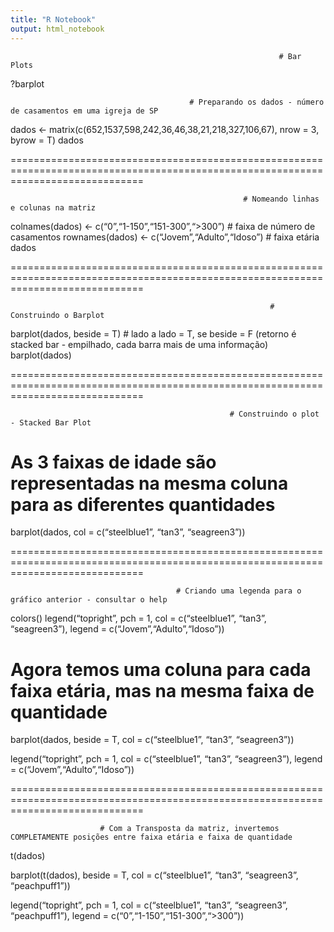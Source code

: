 ---
title: "R Notebook"
output: html_notebook
---

                            
                                                                           
                                                                # Bar Plots


?barplot

                                            # Preparando os dados - número de casamentos em uma igreja de SP

dados <- matrix(c(652,1537,598,242,36,46,38,21,218,327,106,67), nrow = 3, byrow = T)
dados

===================================================================================================================================

                                                        # Nomeando linhas e colunas na matriz


colnames(dados) <- c("0","1-150","151-300",">300") # faixa de número de casamentos
rownames(dados) <- c("Jovem","Adulto","Idoso")     # faixa etária
dados

===================================================================================================================================


                                                              # Construindo o Barplot


barplot(dados, beside = T) # lado a lado = T, se beside = F (retorno é stacked bar - empilhado, cada barra mais de uma informação)
barplot(dados)


=================================================================================================================================== 
                                                      
                                                     # Construindo o plot - Stacked Bar Plot



# As 3 faixas de idade são representadas na mesma coluna para as diferentes quantidades
barplot(dados, 
        col = c("steelblue1", "tan3", "seagreen3"))


=================================================================================================================================== 

                                         # Criando uma legenda para o gráfico anterior - consultar o help 
colors()
legend("topright", 
       pch = 1, 
       col = c("steelblue1", "tan3", "seagreen3"), 
       legend = c("Jovem","Adulto","Idoso"))

# Agora temos uma coluna para cada faixa etária, mas na mesma faixa de quantidade
barplot(dados, 
        beside = T, 
        col = c("steelblue1", "tan3", "seagreen3"))

legend("topright", 
       pch = 1, 
       col = c("steelblue1", "tan3", "seagreen3"), 
       legend = c("Jovem","Adulto","Idoso"))

=================================================================================================================================== 

                        # Com a Transposta da matriz, invertemos COMPLETAMENTE posições entre faixa etária e faixa de quantidade
t(dados)

barplot(t(dados), 
        beside = T, 
        col = c("steelblue1", "tan3", "seagreen3", "peachpuff1"))


legend("topright",
       pch = 1, 
       col = c("steelblue1", "tan3", "seagreen3", "peachpuff1"),
       legend = c("0","1-150","151-300",">300"))



